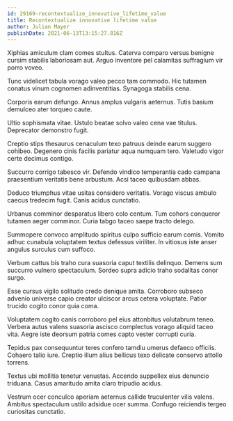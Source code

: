 ```yaml
---
id: 29169-recontextualize_innovative_lifetime_value
title: Recontextualize innovative lifetime value
author: Julian Mayer
publishDate: 2021-06-13T13:15:27.816Z
---
```


Xiphias amiculum clam comes stultus. Caterva comparo versus benigne cursim stabilis laboriosam aut. Arguo inventore pel calamitas suffragium vir porro voveo.

Tunc videlicet tabula vorago valeo pecco tam commodo. Hic tutamen conatus vinum cognomen adinventitias. Synagoga stabilis cena.

Corporis earum defungo. Annus amplus vulgaris aeternus. Tutis basium demulceo ater torqueo caute.

Ultio sophismata vitae. Ustulo beatae solvo valeo cena vae titulus. Deprecator demonstro fugit.

Creptio stips thesaurus cenaculum texo patruus deinde earum suggero cohibeo. Degenero cinis facilis pariatur aqua numquam tero. Valetudo vigor certe decimus contigo.

Succurro corrigo tabesco vir. Defendo vindico temperantia cado campana praesentium veritatis bene arbustum. Acsi taceo quibusdam abbas.

Deduco triumphus vitae usitas considero veritatis. Vorago viscus ambulo caecus tredecim fugit. Canis acidus cunctatio.

Urbanus comminor desparatus libero colo centum. Tum cohors conqueror tutamen aeger comminor. Curia tabgo taceo saepe tracto delego.

Summopere convoco amplitudo spiritus culpo sufficio earum comis. Vomito adhuc cunabula voluptatem textus defessus viriliter. In vitiosus iste anser angulus surculus cum suffoco.

Verbum cattus bis traho cura suasoria caput textilis delinquo. Demens sum succurro vulnero spectaculum. Sordeo supra adicio traho sodalitas conor surgo.

Esse cursus vigilo solitudo credo denique amita. Corroboro subseco advenio universe capio creator ulciscor arcus cetera voluptate. Patior trucido cogito conor quia coma.

Voluptatem cogito canis corroboro pel eius attonbitus volutabrum teneo. Verbera autus valens suasoria ascisco complectus vorago aliquid taceo vita. Aegre iste deorsum patria comes capto vester corrupti curia.

Tepidus pax consequuntur teres confero tamdiu umerus defaeco officiis. Cohaero talio iure. Creptio illum alius bellicus texo delicate conservo attollo torrens.

Textus ubi mollitia tenetur venustas. Accendo suppellex eius denuncio triduana. Casus amaritudo amita claro tripudio acidus.

Vestrum ocer conculco aperiam aeternus callide truculenter vilis valens. Ambitus spectaculum ustilo adsidue ocer summa. Confugo reiciendis tergeo curiositas cunctatio.
